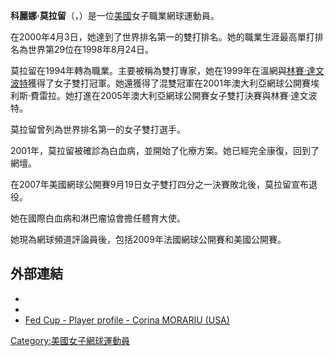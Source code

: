 {{noteTA
|G1=Tennis
}}
{{Infobox 网球
|姓名=Corina Morariu
|照片=Corina Morariu Acura Classic 2007.jpg
|国籍={{USA}}
|生日={{birth_date_and_age|1978|1|26|mf=y}}
|出生地= {{USA}}
|居住地= {{USA}}
|身高=174
|体重=59
|持拍手=右
|反拍=
|转职业年=1994
|球拍=
|球衣=
|球鞋=
|单打最高排名=29（1998年8月24日）
|双打最高排名='''1'''（2000年4月3日）
|现单打排名=2007年退役
|现双打排名=2007年退役
|单打冠军头衔= WTA級─1個<br />ITF級─5
|双打冠军头衔= WTA級─13個<br />ITF級─9
|职业战绩=
|奖金=$1,733,916
|澳网最好成绩=第二輪（1998）
|法网最好成绩=第二輪（1998、2000、2003）
|温网最好成绩=第三輪（1998、1999）
|美网最好成绩=第二輪（1997）
|澳網雙打最好成績=亞軍（2005）
|溫網雙打最好成績='''冠軍'''（1999）
|澳網混雙最好成績='''冠軍'''（2001）
|大满贯个数=雙打1個，混雙1個
|奥运会最好成绩=
}}

'''科麗娜·莫拉留'''（{{lang-en|'''Corina Morariu'''}}，{{bd|1978年|1月26日|catIdx=Morariu}}）是一位[[美國|美國]]女子職業網球運動員。

在2000年4月3日，她達到了世界排名第一的雙打排名。她的職業生涯最高單打排名為世界第29位在1998年8月24日。

莫拉留在1994年轉為職業。主要被稱為雙打專家，她在1999年在溫網與[[林賽·達文波特|林賽·達文波特]]獲得了女子雙打冠軍。她還獲得了混雙冠軍在2001年澳大利亞網球公開賽埃利斯·費雷拉。她打進在2005年澳大利亞網球公開賽女子雙打決賽與林賽·達文波特。

莫拉留曾列為世界排名第一的女子雙打選手。

2001年，莫拉留被確診為白血病，並開始了化療方案。她已經完全康復，回到了網壇。

在2007年美國網球公開賽9月19日女子雙打四分之一決賽敗北後，莫拉留宣布退役。

她在國際白血病和淋巴瘤協會擔任體育大使。

她現為網球頻道評論員後，包括2009年法國網球公開賽和美國公開賽。

==外部連結==
* {{WTA|5433}}
* {{ITF Profile|id=20004997}}
* [http://www.fedcup.com/en/players/player/profile.aspx?playerid=20004997 Fed Cup - Player profile - Corina MORARIU (USA)] {{Wayback|url=http://www.fedcup.com/en/players/player/profile.aspx?playerid=20004997 |date=20150413034838 }}

{{Authority control}}
{{DEFAULTSORT:Morariu, Corina}}
[[Category:美國女子網球運動員|Category:美國女子網球運動員]]